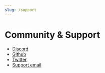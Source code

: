 ```yaml
---
slug: /support
---
```


# Community & Support

- [Discord](https://discord.gg/sequence)
- [Github](https://github.com/0xsequence)
- [Twitter](https://twitter.com/0xsequence)
- [Support email](mailto:hello@horizon.io)
